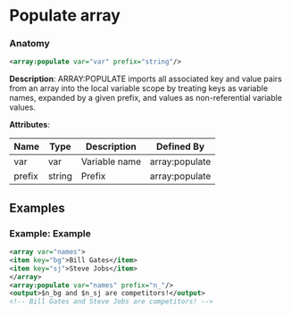 # Populate array

### Anatomy

```xml
<array:populate var="var" prefix="string"/>
```

 **Description**:
 ARRAY:POPULATE imports all associated key and value pairs from an array into the local variable scope by treating keys as variable names, expanded by a given prefix, and values as non-referential variable values.

**Attributes**:

| Name | Type | Description | Defined By |
| ---- | ---- | ----------- | ---------- |
| var | var | Variable name | array:populate |
| prefix | string | Prefix | array:populate |


## Examples

### Example: Example

```xml
<array var="names">
<item key="bg">Bill Gates</item>
<item key="sj">Steve Jobs</item>
</array>
<array:populate var="names" prefix="n_"/>
<output>$n_bg and $n_sj are competitors!</output>
<!-- Bill Gates and Steve Jobs are competitors! -->
```

